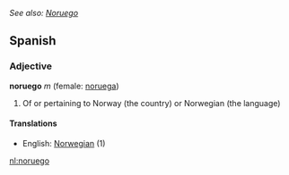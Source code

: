 ''See also: [[Noruego]]''
==Spanish==
===Adjective===
'''noruego''' ''m'' (female: [[noruega]])

# Of or pertaining to Norway (the country) or Norwegian (the language)

====Translations====
*English: [[Norwegian]] (1)

[[nl:noruego]]